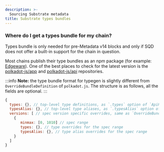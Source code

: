 ```yaml
---
description: >-
  Sourcing Substrate metadata
title: Substrate types bundles
---
```


### Where do I get a types bundle for my chain?

Types bundle is only needed for pre-Metadata v14 blocks and only if SQD does not offer a built-in support for the chain in question.

Most chains publish their type bundles as an npm package (for example: [Edgeware](https://www.npmjs.com/package/@edgeware/node-types)). One of the best places to check for the latest version is the [polkadot-js/app](https://github.com/polkadot-js/apps/tree/master/packages/apps-config/src/api/spec) and [polkadot-js/api](https://github.com/polkadot-js/api/tree/master/packages/types-known/src/spec) repositories.

:::info
**Note:** the type bundle format for typegen is slightly different from `OverrideBundleDefinition` of `polkadot.js`. The structure is as follows, all the fields are optional.
:::

```javascript
{
  types: {}, // top-level type definitions, as `.types` option of `ApiPromise`
  typesAlias: {}, // top-level type aliases, as `.typesAlias` option of `ApiPromise`
  versions: [ // spec version specific overrides, same as `OverrideBundleDefinition.types` of `polkadot.js`
    {
       minmax: [0, 1010] // spec range
       types: {}, // type overrides for the spec range
       typesAlias: {}, // type alias overrides for the spec range
    }
  ]
}
```
